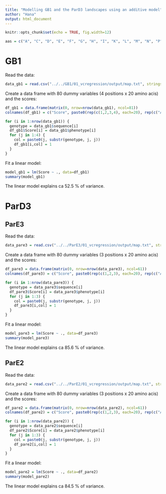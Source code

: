 ```yaml
---
title: "Modelling GB1 and the ParD3 landscapes using an additive model"
author: "Hana"
output: html_document
---
```


```r
knitr::opts_chunk$set(echo = TRUE, fig.width=12)
```

```r
aas = c("A", "C", "D", "E", "F", "G", "H", "I", "K", "L", "M", "N", "P", "Q", "R", "S", "T", "V", "W", "Y")
```



# GB1
Read the data:
```r
data_gb1 = read.csv("../../GB1/01_vcregression/output/map.txt", stringsAsFactors = FALSE)
```

Create a data frame with 80 dummy variables (4 positions x 20 amino acis) and the scores:
```r
df_gb1 = data.frame(matrix(0, nrow=nrow(data_gb1), ncol=81))
colnames(df_gb1) = c("Score", paste0(rep(c(1,2,3,4), each=20), rep(c("A", "C", "D", "E", "F", "G", "H", "I", "K", "L", "M", "N", "P", "Q", "R", "S", "T", "V", "W", "Y"), 4)))

for (i in 1:nrow(data_gb1)) {
  genotype = data_gb1$sequence[i]
  df_gb1$Score[i] = data_gb1$phenotype[i]
  for (j in 1:4) {
    col = paste0(j, substr(genotype, j, j))
    df_gb1[i,col] = 1
  }
}
```

Fit a linear model:
```r
model_gb1 = lm(Score ~ ., data=df_gb1)
summary(model_gb1)
```

The linear model explains ca 52.5 % of variance.



# ParD3
## ParE3
Read the data:
```r
data_pare3 = read.csv("../../ParE3/01_vcregression/output/map.txt", stringsAsFactors = FALSE)
```

Create a data frame with 80 dummy variables (3 positions x 20 amino acis) and the scores:
```r
df_pare3 = data.frame(matrix(0, nrow=nrow(data_pare3), ncol=61))
colnames(df_pare3) = c("Score", paste0(rep(c(1,2,3), each=20), rep(c("A", "C", "D", "E", "F", "G", "H", "I", "K", "L", "M", "N", "P", "Q", "R", "S", "T", "V", "W", "Y"), 3)))

for (i in 1:nrow(data_pare3)) {
  genotype = data_pare3$sequence[i]
  df_pare3$Score[i] = data_pare3$phenotype[i]
  for (j in 1:3) {
    col = paste0(j, substr(genotype, j, j))
    df_pare3[i,col] = 1
  }
}
```

Fit a linear model:
```r
model_pare3 = lm(Score ~ ., data=df_pare3)
summary(model_pare3)
```

The linear model explains ca 85.6 % of variance.


## ParE2
Read the data:
```r
data_pare2 = read.csv("../../ParE2/01_vcregression/output/map.txt", stringsAsFactors = FALSE)
```

Create a data frame with 80 dummy variables (3 positions x 20 amino acis) and the scores:
```r
df_pare2 = data.frame(matrix(0, nrow=nrow(data_pare2), ncol=61))
colnames(df_pare2) = c("Score", paste0(rep(c(1,2,3), each=20), rep(c("A", "C", "D", "E", "F", "G", "H", "I", "K", "L", "M", "N", "P", "Q", "R", "S", "T", "V", "W", "Y"), 3)))

for (i in 1:nrow(data_pare2)) {
  genotype = data_pare2$sequence[i]
  df_pare2$Score[i] = data_pare2$phenotype[i]
  for (j in 1:3) {
    col = paste0(j, substr(genotype, j, j))
    df_pare2[i,col] = 1
  }
}
```

Fit a linear model:
```r
model_pare2 = lm(Score ~ ., data=df_pare2)
summary(model_pare2)
```

The linear model explains ca 84.5 % of variance.

